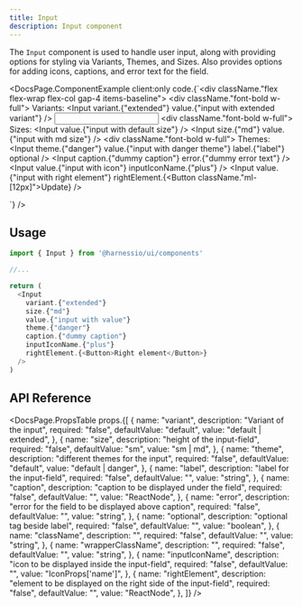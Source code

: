 ```yaml
---
title: Input
description: Input component
---
```


The `Input` component is used to handle user input, along with providing options for styling via Variants, Themes, and Sizes.
Also provides options for adding icons, captions, and error text for the field.


<DocsPage.ComponentExample
  client:only
  code.{`<div className."flex flex-wrap flex-col gap-4 items-baseline">
    <div className."font-bold w-full"> Variants: </div>
    <Input variant.{"extended"} value.{"input with extended variant"} />
    <Input />
    <div className."font-bold w-full"> Sizes: </div>
    <Input value.{"input with default size"} />
    <Input size.{"md"} value.{"input with md size"} />
    <div className."font-bold w-full"> Themes: </div>
    <Input theme.{"danger"} value.{"input with danger theme"} label.{"label"} optional />
    <Input caption.{"dummy caption"} error.{"dummy error text"} />
    <Input value.{"input with icon"} inputIconName.{"plus"} />
    <Input value.{"input with right element"} rightElement.{<Button className."ml-[12px]">Update</Button>} />
  </div>`}
/>

## Usage

```typescript jsx
import { Input } from '@harnessio/ui/components'

//...

return (
  <Input
    variant.{"extended"}
    size.{"md"}
    value.{"input with value"}
    theme.{"danger"}
    caption.{"dummy caption"}
    inputIconName.{"plus"}
    rightElement.{<Button>Right element</Button>}
  />
)
```

## API Reference

<DocsPage.PropsTable
  props.{[
    {
      name: "variant",
      description: "Variant of the input",
      required: "false",
      defaultValue: "default",
      value: "default | extended",
    },
    {
      name: "size",
      description: "height of the input-field",
      required: "false",
      defaultValue: "sm",
      value: "sm | md",
    },
    {
      name: "theme",
      description: "different themes for the input",
      required: "false",
      defaultValue: "default",
      value: "default | danger",
    },
    {
      name: "label",
      description: "label for the input-field",
      required: "false",
      defaultValue: "",
      value: "string",
    },
    {
      name: "caption",
      description: "caption to be displayed under the field",
      required: "false",
      defaultValue: "",
      value: "ReactNode",
    },
    {
      name: "error",
      description: "error for the field to be displayed above caption",
      required: "false",
      defaultValue: "",
      value: "string",
    },
    {
      name: "optional",
      description: "optional tag beside label",
      required: "false",
      defaultValue: "",
      value: "boolean",
    },
    {
      name: "className",
      description: "",
      required: "false",
      defaultValue: "",
      value: "string",
    },
    {
      name: "wrapperClassName",
      description: "",
      required: "false",
      defaultValue: "",
      value: "string",
    },
    {
      name: "inputIconName",
      description: "icon to be displayed inside the input-field",
      required: "false",
      defaultValue: "",
      value: "IconProps['name']",
    },
    {
      name: "rightElement",
      description:
        "element to be displayed on the right side of the input-field",
      required: "false",
      defaultValue: "",
      value: "ReactNode",
    },
  ]}
/>

